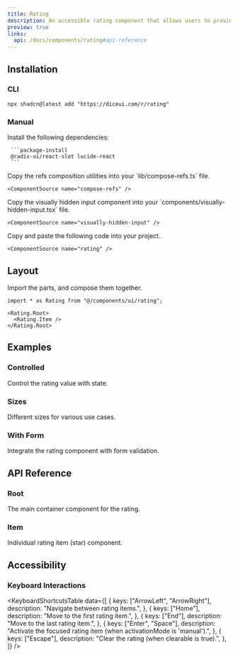 ```yaml
---
title: Rating
description: An accessible rating component that allows users to provide star ratings with support for half values, keyboard navigation, and form integration.
preview: true
links:
  api: /docs/components/rating#api-reference
---
```


<ComponentTabs name="rating-demo" />

## Installation

### CLI

```package-install
npx shadcn@latest add "https://diceui.com/r/rating"
```

### Manual

<Steps>
  <Step>
     Install the following dependencies:

     ```package-install
     @radix-ui/react-slot lucide-react
     ```
  </Step>
  <Step>
    Copy the refs composition utilities into your `lib/compose-refs.ts` file.

    <ComponentSource name="compose-refs" />
  </Step>
  <Step>
    Copy the visually hidden input component into your `components/visually-hidden-input.tsx` file.

    <ComponentSource name="visually-hidden-input" />
  </Step>
  <Step>
    Copy and paste the following code into your project.

    <ComponentSource name="rating" />
  </Step>
</Steps>

## Layout

Import the parts, and compose them together.

```tsx
import * as Rating from "@/components/ui/rating";

<Rating.Root>
  <Rating.Item />
</Rating.Root>
```

## Examples

### Controlled

Control the rating value with state.

<ComponentTabs name="rating-controlled-demo" />

### Sizes

Different sizes for various use cases.

<ComponentTabs name="rating-sizes-demo" />

### With Form

Integrate the rating component with form validation.

<ComponentTabs name="rating-form-demo" />

## API Reference

### Root

The main container component for the rating.

<AutoTypeTable
  path="./types/docs/rating.ts"
  name="RootProps"
/>

### Item

Individual rating item (star) component.

<AutoTypeTable
  path="./types/docs/rating.ts"
  name="ItemProps"
/>

## Accessibility

### Keyboard Interactions

<KeyboardShortcutsTable
  data={[
    {
      keys: ["ArrowLeft", "ArrowRight"],
      description: "Navigate between rating items.",
    },
    {
      keys: ["Home"],
      description: "Move to the first rating item.",
    },
    {
      keys: ["End"],
      description: "Move to the last rating item.",
    },
    {
      keys: ["Enter", "Space"],
      description: "Activate the focused rating item (when activationMode is 'manual').",
    },
    {
      keys: ["Escape"],
      description: "Clear the rating (when clearable is true).",
    },
  ]}
/>
